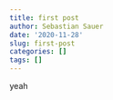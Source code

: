```yaml
---
title: first post
author: Sebastian Sauer
date: '2020-11-28'
slug: first-post
categories: []
tags: []
---
```


yeah
